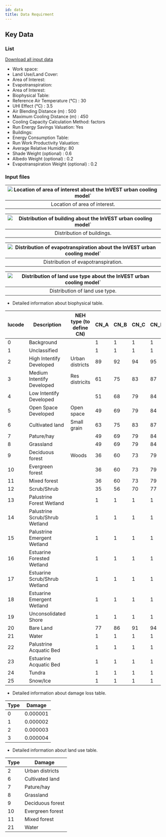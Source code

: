 ```yaml
---
id: data
title: Data Requirment
---
```


## Key Data

### List
[Download all input data](http://invest-model-input-files.s3-website-ap-southeast-1.amazonaws.com/)
- Work space:
- Land Use/Land Cover:
- Area of Interest:
- Evapotranspiration:
- Area of Interest:
- Biophysical Table:
- Reference Air Temperature (°C) : 30
- UHI Effect (°C) : 3.5
- Air Blending Distance (m) : 500
- Maximum Cooling Distance (m) : 450
- Cooling Capacity Calculation Method: factors
- Run Energy Savings Valuation: Yes
- Buildings:
- Energy Consumption Table:
- Run Work Productivity Valuation:
- Average Relative Humidity: 80
- Shade Weight (optional) : 0.6
- Albedo Weight (optional) : 0.2
- Evapotranspiration Weight (optional) : 0.2
### Input files
|![Location of area of interest about the InVEST urban cooling model`](../../static/img/uc-input-area-of-interest.png)| 
|:--:|
| Location of area of interest. |

|![Distribution of building about the InVEST urban cooling model`](../../static/img/uc-input-buildings.png)|
|:--:|
| Distribution of buildings. |

|![Distribution of evapotranspiration about the InVEST urban cooling model`](../../static/img/uc-input-evapotranspiration.png)|
|:--:|
| Distribution of evapotranspiration. |

|![Distribution of land use type about the InVEST urban cooling model`](../../static/img/uc-input-land-use.png)|
|:--:|
| Distribution of land use type. |  

- Detailed information about biophysical table.  

| lucode    | Description                     | NEH type (to define CN)   | CN_A      | CN_B    | CN_C     | CN_D    | SW_type | EMC    |
| ----------| ------------------------------- | ------------------------- | --------- | ------- | -------- | --------| --------|--------| 
| 0         | Background                      |                           | 1         | 1       | 1        | 1       | 7000    | 0      |
| 1         | Unclassified                    |                           | 1         | 1       | 1        | 1       | 7000    | 0      |
| 2         | High Intentify Developed        | Urban districts           | 89        | 92      | 94       | 95      | 8000    | 0.107  |
| 3         | Medium Intentify Developed      | Res districits            | 61        | 75      | 83       | 87      | 9000    | 0.077  |
| 4         | Low Intentify Developed         |                           | 51        | 68      | 79       | 84      | 10000   | 0.041  |
| 5         | Open Space Developed            | Open space                | 49        | 69      | 79       | 84      | 11000   | 0.012  |
| 6         | Cultivated land                 | Small grain               | 63        | 75      | 83       | 87      | 5000    | 0      |
| 7         | Pature/hay                      |                           | 49        | 69      | 79       | 84      | 3000    | 0      |
| 8         | Grassland                       |                           | 49        | 69      | 79       | 84      | 3000    | 0      |
| 9         | Deciduous forest                | Woods                     | 36        | 60      | 73       | 79      | 5000    | 0      |
| 10        | Evergreen forest                |                           | 36        | 60      | 73       | 79      | 5000    | 0      |
| 11        | Mixed forest                    |                           | 36        | 60      | 73       | 79      | 5000    | 0      |
| 12        | Scrub/Shrub                     |                           | 35        | 56      | 70       | 77      | 3000    | 0      |
| 13        | Palustrine Forest Wetland       |                           | 1         | 1       | 1        | 1       | 6000    | 0      |
| 14        | Palustrine Scrub/Shrub Wetland  |                           | 1         | 1       | 1        | 1       | 6000    | 0      |
| 15        | Palustrine Emergent Wetland     |                           | 1         | 1       | 1        | 1       | 6000    | 0      |
| 16        | Estuarine Forested Wetland      |                           | 1         | 1       | 1        | 1       | 6000    | 0      |
| 17        | Estuarine Scrub/Shrub Wetland   |                           | 1         | 1       | 1        | 1       | 6000    | 0      |
| 18        | Estuarine Emergent Wetland      |                           | 1         | 1       | 1        | 1       | 6000    | 0      |
| 19        | Unconsolidated Shore            |                           | 1         | 1       | 1        | 1       | 7000    | 0      |
| 20        | Bare Land                       |                           | 77        | 86      | 91       | 94      | 7000    | 0      |
| 21        | Water                           |                           | 1         | 1       | 1        | 1       | 6000    | 0      |
| 22        | Palustrine Acquatic Bed         |                           | 1         | 1       | 1        | 1       | 6000    | 0      |
| 23        | Estuarine Acquatic Bed          |                           | 1         | 1       | 1        | 1       | 6000    | 0      |
| 24        | Tundra                          |                           | 1         | 1       | 1        | 1       | 3000    | 0      |
| 25        | Snow/Ice                        |                           | 1         | 1       | 1        | 1       | 7000    | 0      |

- Detailed information about damage loss table. 

| Type     | Damage           |
| ---------| ---------------- |
| 0        | 0.000001         |
| 1        | 0.000002         |
| 2        | 0.000003         |
| 3        | 0.000004         |  

- Detailed information about land use table. 

| Type     | Damage           |
| ---------| ---------------- |
| 2        | Urban districts  |
| 6        | Cultivated land  |
| 7        | Pature/hay       |
| 8        | Grassland        |
| 9        | Deciduous forest |
| 10       | Evergreen forest |
| 11       | Mixed forest     |
| 21       | Water            |  
